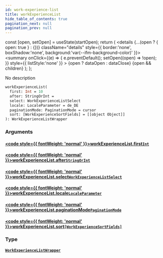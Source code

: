 ```yaml
---
id: work-experience-list
title: workExperienceList
hide_table_of_contents: true
pagination_next: null
pagination_prev: null
---
```







  const [open, setOpen] = useState(startOpen);
  return (
    <details {...(open ? { open: true } : {})} className="details" style={{ border:'none', boxShadow:'none', background:'var(--ifm-background-color)' }}>
      <summary
        onClick={(e) => {
          e.preventDefault();
          setOpen((open) => !open);
        }}
        style={{ listStyle:'none' }}
      >
      {open ? dataOpen : dataClose}
      </summary>
      {open && children}
    </details>
  );
};




No description


```graphql
workExperienceList(
  first: Int = 10
  after: StringOrInt = 
  select: WorkExperienceListSelect
  locale: LocaleParameter = de_DE
  paginationMode: PaginationMode = cursor
  sort: [WorkExperienceSortFields] = [[object Object]]
): WorkExperienceListWrapper
```




### Arguments

#### [<code style={{ fontWeight: 'normal' }}>workExperienceList.<b>first</b></code>](#)<Bullet />[`Int`](/cris/scalars/int) <Badge class="secondary" text="scalar"/>
> 
> 

#### [<code style={{ fontWeight: 'normal' }}>workExperienceList.<b>after</b></code>](#)<Bullet />[`StringOrInt`](/cris/scalars/string-or-int) <Badge class="secondary" text="scalar"/>
> 
> 

#### [<code style={{ fontWeight: 'normal' }}>workExperienceList.<b>select</b></code>](#)<Bullet />[`WorkExperienceListSelect`](/cris/inputs/work-experience-list-select) <Badge class="secondary" text="input"/>
> 
> 

#### [<code style={{ fontWeight: 'normal' }}>workExperienceList.<b>locale</b></code>](#)<Bullet />[`LocaleParameter`](/cris/enums/locale-parameter) <Badge class="secondary" text="enum"/>
> 
> 

#### [<code style={{ fontWeight: 'normal' }}>workExperienceList.<b>paginationMode</b></code>](#)<Bullet />[`PaginationMode`](/cris/enums/pagination-mode) <Badge class="secondary" text="enum"/>
> 
> 

#### [<code style={{ fontWeight: 'normal' }}>workExperienceList.<b>sort</b></code>](#)<Bullet />[`[WorkExperienceSortFields]`](/cris/inputs/work-experience-sort-fields) <Badge class="secondary" text="list"/> <Badge class="secondary" text="input"/>
> 
> 

### Type

#### [`WorkExperienceListWrapper`](/cris/objects/work-experience-list-wrapper) <Badge class="secondary" text="object"/>
> 
> 




